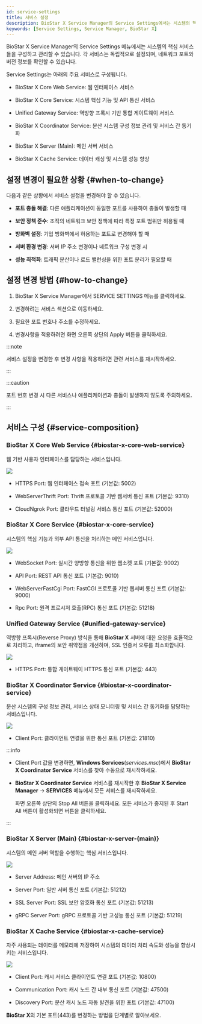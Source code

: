 ```yaml
---
id: service-settings
title: 서비스 설정
description: BioStar X Service Manager의 Service Settings에서는 시스템의 핵심 서비스들을 구성하고 관리할 수 있습니다.
keywords: [Service Settings, Service Manager, BioStar X]
---
```


<Cmd>BioStar X Service Manager</Cmd>의 <Cmd>Service Settings</Cmd> 메뉴에서는 시스템의 핵심 서비스들을 구성하고 관리할 수 있습니다. 각 서비스는 독립적으로 설정되며, 네트워크 포트와 버전 정보를 확인할 수 있습니다.

<Cmd>Service Settings</Cmd>는 아래의 주요 서비스로 구성됩니다.

* <Cmd>BioStar X Core Web Service</Cmd>: 웹 인터페이스 서비스

* <Cmd>BioStar X Core Service</Cmd>: 시스템 핵심 기능 및 API 통신 서비스  

* <Cmd>Unified Gateway Service</Cmd>: 역방향 프록시 기반 통합 게이트웨이 서비스

* <Cmd>BioStar X Coordinator Service</Cmd>: 분산 시스템 구성 정보 관리 및 서비스 간 동기화

* <Cmd>BioStar X Server (Main)</Cmd>: 메인 서버 서비스

* <Cmd>BioStar X Cache Service</Cmd>: 데이터 캐싱 및 시스템 성능 향상


## 설정 변경이 필요한 상황 {#when-to-change}

다음과 같은 상황에서 서비스 설정을 변경해야 할 수 있습니다.

* **포트 충돌 해결**: 다른 애플리케이션이 동일한 포트를 사용하여 충돌이 발생할 때

* **보안 정책 준수**: 조직의 네트워크 보안 정책에 따라 특정 포트 범위만 허용될 때

* **방화벽 설정**: 기업 방화벽에서 허용하는 포트로 변경해야 할 때

* **서버 환경 변경**: 서버 IP 주소 변경이나 네트워크 구성 변경 시

* **성능 최적화**: 트래픽 분산이나 로드 밸런싱을 위한 포트 분리가 필요할 때


## 설정 변경 방법 {#how-to-change}

1. <Cmd>BioStar X Service Manager</Cmd>에서 <Cmd>SERVICE SETTINGS</Cmd> 메뉴를 클릭하세요.

1. 변경하려는 서비스 섹션으로 이동하세요.

1. 필요한 포트 번호나 주소를 수정하세요.

1. 변경사항을 적용하려면 화면 오른쪽 상단의 <Cmd>Apply</Cmd> 버튼을 클릭하세요.

:::note

서비스 설정을 변경한 후 변경 사항을 적용하려면 관련 서비스를 재시작하세요.

:::

:::caution

포트 번호 변경 시 다른 서비스나 애플리케이션과 충돌이 발생하지 않도록 주의하세요.

:::

## 서비스 구성 {#service-composition}

### BioStar X Core Web Service {#biostar-x-core-web-service}

웹 기반 사용자 인터페이스를 담당하는 서비스입니다.

<Image src='/img/common/biostarx-sm-cws.png' alone />

* <Cmd>HTTPS Port</Cmd>: 웹 인터페이스 접속 포트 (기본값: 5002)

* <Cmd>WebServerThrift Port</Cmd>: Thrift 프로토콜 기반 웹서버 통신 포트 (기본값: 9310)

* <Cmd>CloudNgrok Port</Cmd>: 클라우드 터널링 서비스 통신 포트 (기본값: 52000)

### BioStar X Core Service {#biostar-x-core-service}

시스템의 핵심 기능과 외부 API 통신을 처리하는 메인 서비스입니다.

<Image src='/img/common/biostarx-sm-core-s.png' alone />

* <Cmd>WebSocket Port</Cmd>: 실시간 양방향 통신을 위한 웹소켓 포트 (기본값: 9002)

* <Cmd>API Port</Cmd>: REST API 통신 포트 (기본값: 9010)

* <Cmd>WebServerFastCgi Port</Cmd>: FastCGI 프로토콜 기반 웹서버 통신 포트 (기본값: 9000)

* <Cmd>Rpc Port</Cmd>: 원격 프로시저 호출(RPC) 통신 포트 (기본값: 51218)

### Unified Gateway Service {#unified-gateway-service}

역방향 프록시(Reverse Proxy) 방식을 통해 **BioStar X** 서버에 대한 요청을 효율적으로 처리하고, iframe의 보안 취약점을 개선하며, SSL 인증서 오류를 최소화합니다.

<Image src='/img/common/biostarx-sm-ugs.png' alone />

* <Cmd>HTTPS Port</Cmd>: 통합 게이트웨이 HTTPS 통신 포트 (기본값: 443)

### BioStar X Coordinator Service {#biostar-x-coordinator-service}

분산 시스템의 구성 정보 관리, 서비스 상태 모니터링 및 서비스 간 동기화를 담당하는 서비스입니다.

<Image src='/img/common/biostarx-sm-coordinator-s.png' alone />

* <Cmd>Client Port</Cmd>: 클라이언트 연결을 위한 통신 포트 (기본값: 21810)

:::info

* <Cmd>Client Port</Cmd> 값을 변경하면, **Windows Services**(*services.msc*)에서 **BioStar X Coordinator Service** 서비스를 찾아 수동으로 재시작하세요.

* **BioStar X Coordinator Service** 서비스를 재시작한 후 **BioStar X Service Manager** → **SERVICES** 메뉴에서 모든 서비스를 재시작하세요. 

  화면 오른쪽 상단의 <Cmd>Stop All</Cmd> 버튼을 클릭하세요. 모든 서비스가 중지된 후 <Cmd>Start All</Cmd> 버튼이 활성화되면 버튼을 클릭하세요.

:::

### BioStar X Server (Main) {#biostar-x-server-(main)}

시스템의 메인 서버 역할을 수행하는 핵심 서비스입니다.

<Image src='/img/common/biostarx-sm-server.png' alone />

* <Cmd>Server Address</Cmd>: 메인 서버의 IP 주소

* <Cmd>Server Port</Cmd>: 일반 서버 통신 포트 (기본값: 51212)

* <Cmd>SSL Server Port</Cmd>: SSL 보안 암호화 통신 포트 (기본값: 51213)

* <Cmd>gRPC Server Port</Cmd>: gRPC 프로토콜 기반 고성능 통신 포트 (기본값: 51219)

### BioStar X Cache Service {#biostar-x-cache-service}

자주 사용되는 데이터를 메모리에 저장하여 시스템의 데이터 처리 속도와 성능을 향상시키는 서비스입니다.

<Image src='/img/common/biostarx-sm-cache-s.png' alone />

* <Cmd>Client Port</Cmd>: 캐시 서비스 클라이언트 연결 포트 (기본값: 10800)

* <Cmd>Communication Port</Cmd>: 캐시 노드 간 내부 통신 포트 (기본값: 47500)

* <Cmd>Discovery Port</Cmd>: 분산 캐시 노드 자동 발견을 위한 포트 (기본값: 47100)

<NextStep>
<NextItem to='change-port'>

**BioStar X**의 기본 포트(443)를 변경하는 방법을 단계별로 알아보세요.

</NextItem>
</NextStep>